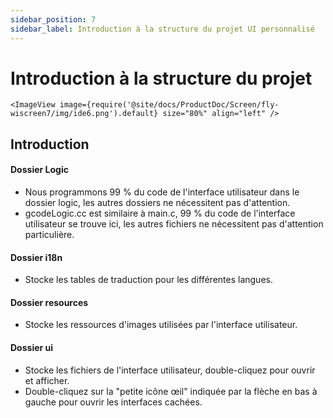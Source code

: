```yaml
---
sidebar_position: 7
sidebar_label: Introduction à la structure du projet UI personnalisé
---
```





# Introduction à la structure du projet


    <ImageView image={require('@site/docs/ProductDoc/Screen/fly-wiscreen7/img/ide6.png').default} size="80%" align="left" />



## Introduction
#### Dossier Logic
* Nous programmons 99 % du code de l'interface utilisateur dans le dossier logic, les autres dossiers ne nécessitent pas d'attention.
* gcodeLogic.cc est similaire à main.c, 99 % du code de l'interface utilisateur se trouve ici, les autres fichiers ne nécessitent pas d'attention particulière.

#### Dossier i18n
* Stocke les tables de traduction pour les différentes langues.

#### Dossier resources
* Stocke les ressources d'images utilisées par l'interface utilisateur.

#### Dossier ui
* Stocke les fichiers de l'interface utilisateur, double-cliquez pour ouvrir et afficher.
* Double-cliquez sur la "petite icône œil" indiquée par la flèche en bas à gauche pour ouvrir les interfaces cachées.

